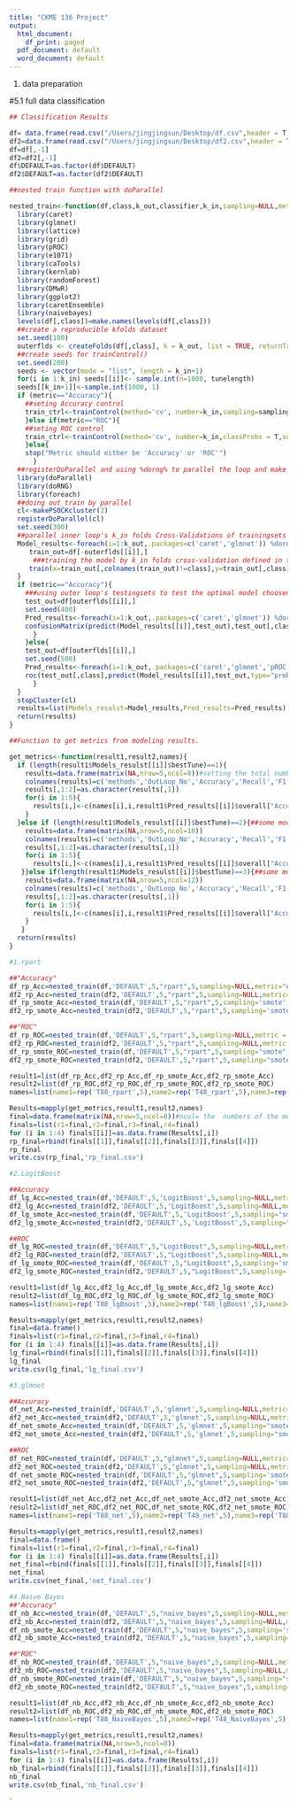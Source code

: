 ```yaml
---
title: "CKME 136 Project"
output:
  html_document:
    df_print: paged
  pdf_document: default
  word_document: default
---
```


1. data preparation



#5.1 full data classification
```r
## Classification Results

df= data.frame(read.csv("/Users/jingjingsun/Desktop/df.csv",header = T, stringsAsFactors = T))
df2=data.frame(read.csv("/Users/jingjingsun/Desktop/df2.csv",header = T, stringsAsFactors = T))
df=df[,-1]
df2=df2[,-1]
df$DEFAULT=as.factor(df$DEFAULT)
df2$DEFAULT=as.factor(df2$DEFAULT)
```



```r
##nested train function with doParallel

nested_train<-function(df,class,k_out,classifier,k_in,sampling=NULL,metric="Accuracy",tunegrid=NULL,tunelength=3){
  library(caret)
  library(glmnet)
  library(lattice)
  library(grid)
  library(pROC)
  library(e1071)
  library(caTools)
  library(kernlab)
  library(randomForest)
  library(DMwR)
  library(ggplot2)
  library(caretEnsemble)
  library(naivebayes)
  levels(df[,class])=make.names(levels(df[,class]))
  ##create a reproducible kfolds dataset
  set.seed(100)
  outerflds <- createFolds(df[,class], k = k_out, list = TRUE, returnTrain = FALSE)
  ##create seeds for trainControl()
  set.seed(200)
  seeds <- vector(mode = "list", length = k_in+1)
  for(i in 1:k_in) seeds[[i]]<- sample.int(n=1000, tunelength)
  seeds[[k_in+1]]<-sample.int(1000, 1)
  if (metric=="Accuracy"){
    ##seting Accuracy control
    train_ctrl<-trainControl(method='cv', number=k_in,sampling=sampling,seeds = seeds)
    }else if(metric=="ROC"){
    ##seting ROC control
    train_ctrl<-trainControl(method='cv', number=k_in,classProbs = T,summaryFunction = twoClassSummary,sampling=sampling,seeds=seeds)
    }else{
    stop("Metric should either be 'Accuracy' or 'ROC'")
      } 
  ##registerDoParallel and using %dorng% to parallel the loop and make reproducible results. 
  library(doParallel)
  library(doRNG)
  library(foreach)
  ##doing out_train by parallel
  cl<-makePSOCKcluster(2)
  registerDoParallel(cl)
  set.seed(300)
  ##parallel inner loop's k_in folds Cross-Validations of trainingsets which come from theouter loops (k_out） 
  Model_results<-foreach(i=1:k_out,.packages=c('caret','glmnet')) %dorng%{
     train_out=df[-outerflds[[i]],]
      ###training the model by k_in folds cross-validation defined in train_ctrl
     train(x=train_out[,colnames(train_out)!=class],y=train_out[,class],trControl=train_ctrl,method=classifier,metric=metric,tuneGrid=tunegrid,tuneLength=tunelength)
  }
  if (metric=="Accuracy"){
    ###using outer loop's testingsets to test the optimal model choosen from inner_loops 
    test_out=df[outerflds[[i]],]
    set.seed(400)
    Pred_results<-foreach(i=1:k_out,.packages=c('caret','glmnet')) %dorng%{
    confusionMatrix(predict(Model_results[[i]],test_out),test_out[,class], positive="X1")
      }
    }else{
    test_out=df[outerflds[[i]],]
    set.seed(500)
    Pred_results<-foreach(i=1:k_out,.packages=c('caret','glmnet','pROC')) %dorng%{
    roc(test_out[,class],predict(Model_results[[i]],test_out,type="prob")[,"X1"],levels=c("X0","X1"))
      }
  }
  stopCluster(cl)
  results=list(Models_resulst=Model_results,Pred_results=Pred_results)
  return(results)
}  

```

```r
##Function to get metrics from modeling results.

get_metrics<-function(result1,result2,names){
  if (length(result1$Models_resulst[[i]]$bestTune)==1){
    results=data.frame(matrix(NA,nrow=5,ncol=8))#setting the total number of metrics you want to reach.
    colnames(results)=c('methods','OutLoop_No','Accuracy','Recall','F1','AUC','Acc_BestTune','ROC_BestTune')
    results[,1:2]=as.character(results[,1])
    for(i in 1:5){
      results[i,]<-c(names[i],i,result1$Pred_results[[i]]$overall["Accuracy"],result1$Pred_results[[i]]$byClass[c("Recall","F1")],result2$Pred_results[[i]]$auc,result1$Models_resulst[[i]]$bestTune,result2$Models_resulst[[i]]$bestTune)
    }
  }else if (length(result1$Models_resulst[[i]]$bestTune)==2){##some model has two tune parameters
    results=data.frame(matrix(NA,nrow=5,ncol=10))
    colnames(results)=c('methods','OutLoop_No','Accuracy','Recall','F1','AUC','Acc_BestTune1','Acc_BestTune2','ROC_BestTune1','ROC_BestTune2')
    results[,1:2]=as.character(results[,1])
    for(i in 1:5){
      results[i,]<-c(names[i],i,result1$Pred_results[[i]]$overall["Accuracy"],result1$Pred_results[[i]]$byClass[c("Recall","F1")],result2$Pred_results[[i]]$auc,result1$Models_resulst[[i]]$bestTune,result2$Models_resulst[[i]]$bestTune)
   }}else if(length(result1$Models_resulst[[i]]$bestTune)==3){##some model has two tune parameters
    results=data.frame(matrix(NA,nrow=5,ncol=12))
    colnames(results)=c('methods','OutLoop_No','Accuracy','Recall','F1','AUC','Acc_BestTune1','Acc_BestTune2','Acc_BestTune3','ROC_BestTune1','ROC_BestTune2','ROC_BestTune3')
    results[,1:2]=as.character(results[,1])
    for(i in 1:5){
      results[i,]<-c(names[i],i,result1$Pred_results[[i]]$overall["Accuracy"],result1$Pred_results[[i]]$byClass[c("Recall","F1")],result2$Pred_results[[i]]$auc,result1$Models_resulst[[i]]$bestTune,result2$Models_resulst[[i]]$bestTune) 
    }
   }
  return(results)
}
```




```r
#1.rpart

##"Accuracy"
df_rp_Acc=nested_train(df,'DEFAULT',5,"rpart",5,sampling=NULL,metric="Accuracy",tunelength = 5)
df2_rp_Acc=nested_train(df2,'DEFAULT',5,"rpart",5,sampling=NULL,metric="Accuracy",tunelength = 5)
df_rp_smote_Acc=nested_train(df,'DEFAULT',5,"rpart",5,sampling='smote',metric="Accuracy",tunelength = 5)
df2_rp_smote_Acc=nested_train(df2,'DEFAULT',5,"rpart",5,sampling='smote',metric="Accuracy",tunelength = 5)

##"ROC"
df_rp_ROC=nested_train(df,'DEFAULT',5,"rpart",5,sampling=NULL,metric = "ROC",tunelength = 5)
df2_rp_ROC=nested_train(df2,'DEFAULT',5,"rpart",5,sampling=NULL,metric = "ROC",tunelength = 5)
df_rp_smote_ROC=nested_train(df,'DEFAULT',5,"rpart",5,sampling="smote",metric = "ROC",tunelength = 5)
df2_rp_smote_ROC=nested_train(df2,'DEFAULT',5,"rpart",5,sampling="smote",metric = "ROC",tunelength = 5)
```



```r
result1=list(df_rp_Acc,df2_rp_Acc,df_rp_smote_Acc,df2_rp_smote_Acc)
result2=list(df_rp_ROC,df2_rp_ROC,df_rp_smote_ROC,df2_rp_smote_ROC)
names=list(name1=rep('T88_rpart',5),name2=rep('T48_rpart',5),name3=rep('T88_smote_rpart',5),name4=rep('T48_smote_rpart',5))

Results=mapply(get_metrics,result1,result2,names)
final=data.frame(matrix(NA,nrow=5,ncol=8))#ncol= the  numbers of the metrics we need to output,Because besttune have length=1 so the total ncol=8
finals=list(r1=final,r2=final,r3=final,r4=final)
for (i in 1:4) finals[[i]]=as.data.frame(Results[,i])
rp_final=rbind(finals[[1]],finals[[2]],finals[[3]],finals[[4]])
rp_final
write.csv(rp_final,'rp_final.csv')
```


```r
#2.LogitBoost

##Accuracy
df_lg_Acc=nested_train(df,'DEFAULT',5,'LogitBoost',5,sampling=NULL,metric="Accuracy",tunelength = 5)
df2_lg_Acc=nested_train(df2,'DEFAULT',5,'LogitBoost',5,sampling=NULL,metric="Accuracy",tunelength = 5)
df_lg_smote_Acc=nested_train(df,'DEFAULT',5,'LogitBoost',5,sampling="smote",metric="Accuracy",tunelength = 5)
df2_lg_smote_Acc=nested_train(df2,'DEFAULT',5,'LogitBoost',5,sampling="smote",metric="Accuracy",tunelength = 5)

##ROC
df_lg_ROC=nested_train(df,'DEFAULT',5,"LogitBoost",5,sampling=NULL,metric="ROC",tunelength = 5)
df2_lg_ROC=nested_train(df2,'DEFAULT',5,"LogitBoost",5,sampling=NULL,metric="ROC",tunelength = 5)
df_lg_smote_ROC=nested_train(df,'DEFAULT',5,"LogitBoost",5,sampling='smote',metric="ROC",tunelength = 5)
df2_lg_smote_ROC=nested_train(df2,'DEFAULT',5,"LogitBoost",5,sampling='smote',metric="ROC",tunelength = 5)

```


```r
result1=list(df_lg_Acc,df2_lg_Acc,df_lg_smote_Acc,df2_lg_smote_Acc)
result2=list(df_lg_ROC,df2_lg_ROC,df_lg_smote_ROC,df2_lg_smote_ROC)
names=list(name1=rep('T88_lgBoost',5),name2=rep('T48_lgBoost',5),name3=rep('T88_smote_lgBoost',5),name4=rep('T48_smote_lgBoost',5))

Results=mapply(get_metrics,result1,result2,names)
final=data.frame()
finals=list(r1=final,r2=final,r3=final,r4=final)
for (i in 1:4) finals[[i]]=as.data.frame(Results[,i])
lg_final=rbind(finals[[1]],finals[[2]],finals[[3]],finals[[4]])
lg_final
write.csv(lg_final,'lg_final.csv')
```


```r
#3.glmnet

##Accuracy
df_net_Acc=nested_train(df,'DEFAULT',5,'glmnet',5,sampling=NULL,metric="Accuracy",tunelength = 5)
df2_net_Acc=nested_train(df2,'DEFAULT',5,'glmnet',5,sampling=NULL,metric="Accuracy",tunelength = 5)
df_net_smote_Acc=nested_train(df,'DEFAULT',5,'glmnet',5,sampling="smote",metric="Accuracy",tunelength = 5)
df2_net_smote_Acc=nested_train(df2,'DEFAULT',5,'glmnet',5,sampling="smote",metric="Accuracy",tunelength = 5)

##ROC
df_net_ROC=nested_train(df,'DEFAULT',5,"glmnet",5,sampling=NULL,metric="ROC",tunelength = 5)
df2_net_ROC=nested_train(df2,'DEFAULT',5,"glmnet",5,sampling=NULL,metric="ROC",tunelength = 5)
df_net_smote_ROC=nested_train(df,'DEFAULT',5,"glmnet",5,sampling='smote',metric="ROC",tunelength = 5)
df2_net_smote_ROC=nested_train(df2,'DEFAULT',5,"glmnet",5,sampling='smote',metric="ROC",tunelength = 5)

```


```r
result1=list(df_net_Acc,df2_net_Acc,df_net_smote_Acc,df2_net_smote_Acc)
result2=list(df_net_ROC,df2_net_ROC,df_net_smote_ROC,df2_net_smote_ROC)
names=list(name1=rep('T88_net',5),name2=rep('T48_net',5),name3=rep('T88_smote_net',5),name4=rep('T48_smote_net',5))

Results=mapply(get_metrics,result1,result2,names)
final=data.frame()
finals=list(r1=final,r2=final,r3=final,r4=final)
for (i in 1:4) finals[[i]]=as.data.frame(Results[,i])
net_final=rbind(finals[[1]],finals[[2]],finals[[3]],finals[[4]])
net_final
write.csv(net_final,'net_final.csv')
```



```r
#4.Naive Bayes
##"Accuracy"
df_nb_Acc=nested_train(df,'DEFAULT',5,"naive_bayes",5,sampling=NULL,metric="Accuracy",tunelength = 5)
df2_nb_Acc=nested_train(df2,'DEFAULT',5,"naive_bayes",5,sampling=NULL,metric="Accuracy",tunelength = 5)
df_nb_smote_Acc=nested_train(df,'DEFAULT',5,"naive_bayes",5,sampling='smote',metric="Accuracy",tunelength = 5)
df2_nb_smote_Acc=nested_train(df2,'DEFAULT',5,"naive_bayes",5,sampling='smote',metric="Accuracy",tunelength = 5)

##"ROC"
df_nb_ROC=nested_train(df,'DEFAULT',5,"naive_bayes",5,sampling=NULL,metric = "ROC",tunelength = 5)
df2_nb_ROC=nested_train(df2,'DEFAULT',5,"naive_bayes",5,sampling=NULL,metric = "ROC",tunelength = 5)
df_nb_smote_ROC=nested_train(df,'DEFAULT',5,"naive_bayes",5,sampling="smote",metric = "ROC",tunelength = 5)
df2_nb_smote_ROC=nested_train(df2,'DEFAULT',5,"naive_bayes",5,sampling="smote",metric = "ROC",tunelength = 5)

```

```r
result1=list(df_nb_Acc,df2_nb_Acc,df_nb_smote_Acc,df2_nb_smote_Acc)
result2=list(df_nb_ROC,df2_nb_ROC,df_nb_smote_ROC,df2_nb_smote_ROC)
names=list(name1=rep('T88_NaiveBayes',5),name2=rep('T48_NaiveBayes',5),name3=rep('T88_smote_NaiveBayes',5),name4=rep('T48_smote_NaiveBayes',5))

Results=mapply(get_metrics,result1,result2,names)
final=data.frame(matrix(NA,nrow=5,ncol=8))
finals=list(r1=final,r2=final,r3=final,r4=final)
for (i in 1:4) finals[[i]]=as.data.frame(Results[,i])
nb_final=rbind(finals[[1]],finals[[2]],finals[[3]],finals[[4]])
nb_final
write.csv(nb_final,'nb_final.csv')
```

`